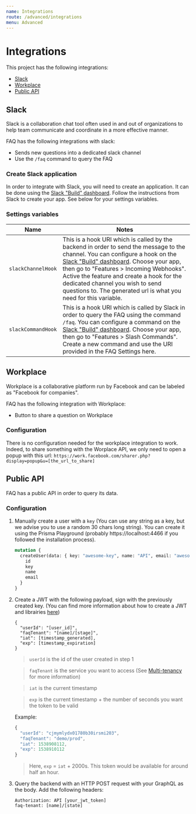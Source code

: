 ```yaml
---
name: Integrations
route: /advanced/integrations
menu: Advanced
---
```


# Integrations

This project has the following integrations:

- [Slack](/advanced/integrations/#slack)
- [Workplace](/advanced/integrations/#workplace)
- [Public API](/advanced/integrations/#public-api)

## Slack

Slack is a collaboration chat tool often used in and out of organizations to help team communicate and coordinate in a more effective manner.

FAQ has the following integrations with slack:

- Sends new questions into a dedicated slack channel
- Use the `/faq` command to query the FAQ

### Create Slack application

In order to integrate with Slack, you will need to create an application. It can be done using the [Slack "Build" dashboard](https://api.slack.com/). Follow the instructions from Slack to create your app. See below for your settings variables.

### Settings variables

| Name               | Notes                                                                                                                                                                                                                                                                                                                                                                                             |
| ------------------ | ------------------------------------------------------------------------------------------------------------------------------------------------------------------------------------------------------------------------------------------------------------------------------------------------------------------------------------------------------------------------------------------------- |
| `slackChannelHook` | This is a hook URI which is called by the backend in order to send the message to the channel. You can configure a hook on the [Slack "Build" dashboard](https://api.slack.com/). Choose your app, then go to "Features > Incoming Webhooks". Active the feature and create a hook for the dedicated channel you wish to send questions to. The generated url is what you need for this variable. |
| `slackCommandHook` | This is a hook URI which is called by Slack in order to query the FAQ using the command `/faq`. You can configure a command on the [Slack "Build" dashboard](https://api.slack.com/). Choose your app, then go to "Features > Slash Commands". Create a new command and use the URI provided in the FAQ Settings here.                                                                            |

## Workplace

Workplace is a collaborative platform run by Facebook and can be labeled as "Facebook for companies".

FAQ has the following integration with Workplace:

- Button to share a question on Workplace

### Configuration

There is no configuration needed for the workplace integration to work. Indeed, to share something with the Worplace API, we only need to open a popup with this url: `https://work.facebook.com/sharer.php?display=popup&u=[the_url_to_share]`

## Public API

FAQ has a public API in order to query its data.

### Configuration

1. Manually create a user with a `key` (You can use any string as a key, but we advise you to use a random 30 chars long string). You can create it using the Prisma Playground (probably https://localhost:4466 if you followed the installation process).

   ```graphql
   mutation {
     createUser(data: { key: "awesome-key", name: "API", email: "awesome-api@zenika.com" }) {
       id
       key
       name
       email
     }
   }
   ```

2. Create a JWT with the following payload, sign with the previously created key. (You can find more information about how to create a JWT and librairies [here](https://jwt.io/))

   ```
   {
     "userId": "[user_id]",
     "faqTenant": "[name]/[stage]",
     "iat": [timestamp_generated],
     "exp": [timestamp_expiration]
   }
   ```

   > `userId` is the id of the user created in step 1

   > `faqTenant` is the service you want to access (See [Multi-tenancy](/advanced/multi-tenancy) for more information)

   > `iat` is the current timestamp

   > `exp` is the current timestamp + the number of seconds you want the token to be valid

   Example:

   ```js
   {
     "userId": "cjmymlydx01780b30irsmi203",
     "faqTenant": "demo/prod",
     "iat": 1538908112,
     "exp": 1538910112
   }
   ```

   > Here, `exp` = `iat` + 2000s. This token would be available for around half an hour.

3. Query the backend with an HTTP POST request with your GraphQL as the body. Add the following headers:

   ```
   Authorization: API [your_jwt_token]
   faq-tenant: [name]/[state]
   ```
